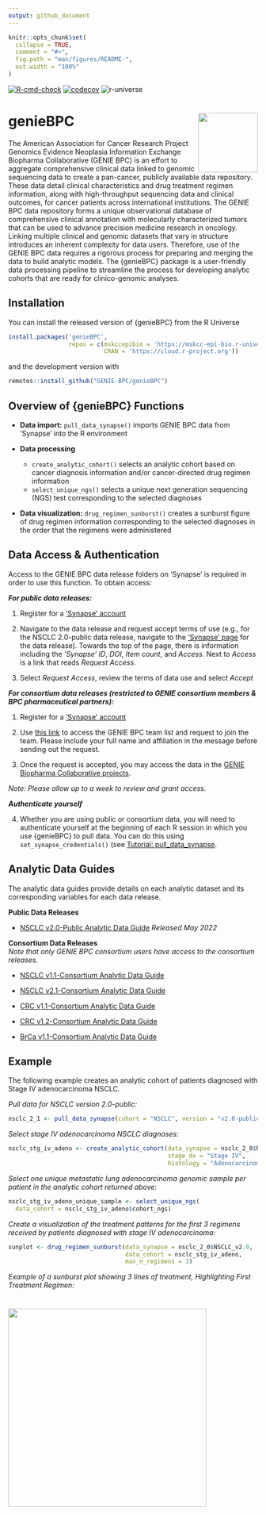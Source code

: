 ```yaml
---
output: github_document
---
```


<!-- README.md is generated from README.Rmd. Please edit that file -->

```r
knitr::opts_chunk$set(
  collapse = TRUE,
  comment = "#>",
  fig.path = "man/figures/README-",
  out.width = "100%"
)
```

<!-- badges: start -->

[![R-cmd-check](https://github.com/GENIE-BPC/genieBPC/workflows/R-cmd-check/badge.svg)](https://github.com/GENIE-BPC/genieBPC/actions)
[![codecov](https://codecov.io/gh/GENIE-BPC/genieBPC/branch/main/graph/badge.svg?token=431LhDhF5K)](https://app.codecov.io/gh/GENIE-BPC/genieBPC)
![r-universe](https://mskcc-epi-bio.r-universe.dev/badges/genieBPC)
<!-- badges: end -->

# genieBPC <img src="man/figures/geniebpc_hex_sticker.png" align="right" height="120" /></a>

The American Association for Cancer Research Project Genomics Evidence
Neoplasia Information Exchange Biopharma Collaborative (GENIE BPC) is an
effort to aggregate comprehensive clinical data linked to genomic
sequencing data to create a pan-cancer, publicly available data
repository. These data detail clinical characteristics and drug
treatment regimen information, along with high-throughput sequencing
data and clinical outcomes, for cancer patients across international
institutions. The GENIE BPC data repository forms a unique observational
database of comprehensive clinical annotation with molecularly
characterized tumors that can be used to advance precision medicine
research in oncology. Linking multiple clinical and genomic datasets
that vary in structure introduces an inherent complexity for data users.
Therefore, use of the GENIE BPC data requires a rigorous process for
preparing and merging the data to build analytic models. The {genieBPC}
package is a user-friendly data processing pipeline to streamline the
process for developing analytic cohorts that are ready for
clinico-genomic analyses.

## Installation

You can install the released version of {genieBPC} from the R Universe

```r
install.packages('genieBPC', 
                 repos = c(mskccepibio = 'https://mskcc-epi-bio.r-universe.dev',
                           CRAN = 'https://cloud.r-project.org'))
```

and the development version with

```r
remotes::install_github("GENIE-BPC/genieBPC")
```
  
## Overview of {genieBPC} Functions

-   **Data import:** `pull_data_synapse()` imports GENIE BPC data from
    'Synapse' into the R environment

-   **Data processing**

    -   `create_analytic_cohort()` selects an analytic cohort based on
        cancer diagnosis information and/or cancer-directed drug regimen
        information  
    -   `select_unique_ngs()` selects a unique next generation
        sequencing (NGS) test corresponding to the selected diagnoses

-   **Data visualization:** `drug_regimen_sunburst()` creates a sunburst
    figure of drug regimen information corresponding to the selected
    diagnoses in the order that the regimens were administered


## Data Access & Authentication

Access to the GENIE BPC data release folders on 'Synapse' is required in
order to use this function. To obtain access:

***For public data releases:***

1.  Register for a ['Synapse' account](https://www.synapse.org/#)

2.  Navigate to the data release and request accept terms of use (e.g., for the NSCLC 2.0-public data release, navigate to the ['Synapse' page](https://www.synapse.org/#!Synapse:syn27056697) for the data release). Towards the top of the page, there is information including the *'Synapse' ID*, *DOI*, *Item count*, and *Access.* Next to *Access* is a link that reads *Request Access*. 

3. Select *Request Access*, review the terms of data use and select *Accept*

***For consortium data releases (restricted to GENIE consortium members & BPC pharmaceutical partners):***

1.  Register for a ['Synapse' account](https://www.synapse.org/#)

2.  Use [this link](https://www.synapse.org/#!Team:3399797) to access
    the GENIE BPC team list and request to join the team. Please include
    your full name and affiliation in the message before sending out the
    request.

3.  Once the request is accepted, you may access the data in the [GENIE
    Biopharma Collaborative
    projects](https://www.synapse.org/#!Synapse:syn21226493).

*Note: Please allow up to a week to review and grant access.*

***Authenticate yourself***

4.  Whether you are using public or consortium data, you will need to authenticate yourself at the beginning of each R session in which you use
    {genieBPC} to pull data. You can do this using `set_synapse_credentials()` 
    (see [Tutorial: pull_data_synapse](https://genie-bpc.github.io/genieBPC/articles/pull_data_synapse_vignette.html] for more details).



## Analytic Data Guides

The analytic data guides provide details on each analytic dataset and
its corresponding variables for each data release.

**Public Data Releases**

-   [NSCLC v2.0-Public Analytic Data
    Guide](https://www.synapse.org/#!Synapse:syn30557304) *Released May 2022*
    
**Consortium Data Releases**  
*Note that only GENIE BPC consortium users have access to the consortium releases.*   

-   [NSCLC v1.1-Consortium Analytic Data
    Guide](https://www.synapse.org/#!Synapse:syn23002641)
    
-   [NSCLC v2.1-Consortium Analytic Data
    Guide](https://www.synapse.org/#!Synapse:syn26008058)
    
-   [CRC v1.1-Consortium Analytic Data
    Guide](https://www.synapse.org/#!Synapse:syn23764204)
    
-   [CRC v1.2-Consortium Analytic Data
    Guide](https://www.synapse.org/#!Synapse:syn26077308)
    
-   [BrCa v1.1-Consortium Analytic Data
    Guide](https://www.synapse.org/#!Synapse:syn26077313)

## Example

The following example creates an analytic cohort of patients diagnosed
with Stage IV adenocarcinoma NSCLC.

*Pull data for NSCLC version 2.0-public:*

```r
nsclc_2_1 <- pull_data_synapse(cohort = "NSCLC", version = "v2.0-public")
```


*Select stage IV adenocarcinoma NSCLC diagnoses:*

```r
nsclc_stg_iv_adeno <- create_analytic_cohort(data_synapse = nsclc_2_0$NSCLC_v2.0, 
                                             stage_dx = "Stage IV", 
                                             histology = "Adenocarcinoma")
```


*Select one unique metastatic lung adenocarcinoma genomic sample per
patient in the analytic cohort returned above:*

```r
nsclc_stg_iv_adeno_unique_sample <- select_unique_ngs(
  data_cohort = nsclc_stg_iv_adeno$cohort_ngs)
```


*Create a visualization of the treatment patterns for the first 3
regimens received by patients diagnosed with stage IV adenocarcinoma:*

```r
sunplot <- drug_regimen_sunburst(data_synapse = nsclc_2_0$NSCLC_v2.0,
                                 data_cohort = nsclc_stg_iv_adeno,
                                 max_n_regimens = 3)
```


*Example of a sunburst plot showing 3 lines of treatment, Highlighting
First Treatment Regimen:*

# <img src="man/figures/genieBPC_sunburst2.png" height="400" /></a>
